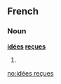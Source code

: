 ==French==

===Noun===
'''[[idées]] [[reçues]]'''

# {{plural of|[[idée reçue]]|lang=fr|sort=idees recues}}

[[no:idées reçues]]